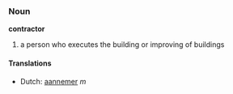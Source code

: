 ===Noun=== 

'''contractor''' 

# a person who executes the building or improving of buildings 

====Translations==== 

*Dutch: [[aannemer]] ''m''